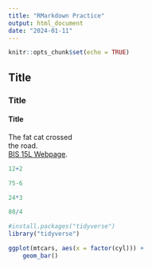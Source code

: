 ```yaml
---
title: "RMarkdown Practice"
output: html_document
date: "2024-01-11"
---
```


```r
knitr::opts_chunk$set(echo = TRUE)
```

## Title
### Title
#### Title

The fat cat crossed  
the road.  
[BIS 15L Webpage](https://jmledford3115.github.io/datascibiol/).

```r
12+2
```
```r
75-6
```
```r
24*3
```
```r
80/4
```

```r
#install.packages("tidyverse")
library("tidyverse")
```

```r
ggplot(mtcars, aes(x = factor(cyl))) +
    geom_bar()
```